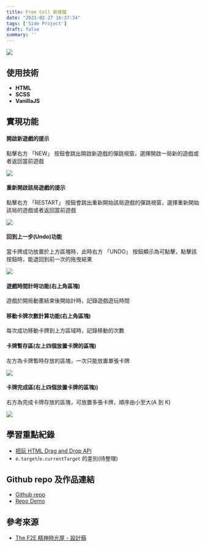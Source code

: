 ```yaml
---
title: Free Cell 新接龍
date: "2021-02-27 16:37:34"
tags: ['Side Project']
draft: false
summary: ''
---
```


![](https://i.imgur.com/ei6wvxQ.gif)

## 使用技術

- **HTML**
- **SCSS**
- **VanillaJS**

## 實現功能

#### 開啟新遊戲的提示

點擊右方 「NEW」 按鈕會跳出開啟新遊戲的彈跳視窗，選擇開啟一局新的遊戲或者返回當前遊戲

![](https://i.imgur.com/zTLaRRk.gif)


#### 重新開啟該局遊戲的提示

點擊右方 「RESTART」 按鈕會跳出重新開始該局遊戲的彈跳視窗，選擇重新開始該局的遊戲或者返回當前遊戲

![](https://i.imgur.com/wKeO567.gif)

#### 回到上一步(Undo)功能

當卡牌成功放置於上方區塊時，此時右方 「UNDO」 按鈕顯示為可點擊，點擊該按鈕時，能退回到前一次的拖曳結果

![](https://i.imgur.com/UpfGR4I.gif)

#### 遊戲時間計時功能(右上角區塊)

遊戲於開局動畫結束後開始計時，記錄遊戲遊玩時間

#### 移動卡牌次數計算功能(右上角區塊)

每次成功移動卡牌到上方區域時，記錄移動的次數

#### 卡牌暫存區(左上四個放置卡牌的區塊)

左方為卡牌暫時存放的區塊，一次只能放置單張卡牌

![](https://i.imgur.com/uxY5Evf.gif)

#### 卡牌完成區(右上四個放置卡牌的區塊))

右方為完成卡牌存放的區塊，可放置多張卡牌，順序由小至大(A 到 K)

![](https://i.imgur.com/ei6wvxQ.gif)

## 學習重點紀錄

- [把玩 HTML Drag and Drop API](https://penghuachen.github.io/2021/01/31/%E6%8A%8A%E7%8E%A9-HTML-Drag-and-Drop-API/)
- `e.target`/`e.currentTarget` 的差別(待整理)

## Github repo 及作品連結

- [Github repo](https://github.com/penghuachen/solitaire)
- [Repo Demo](https://penghuachen.github.io/solitaire/)

## 參考來源

- [The F2E 精神時光屋 - 設計稿](https://challenge.thef2e.com/user/1461?schedule=2812#works-2812)